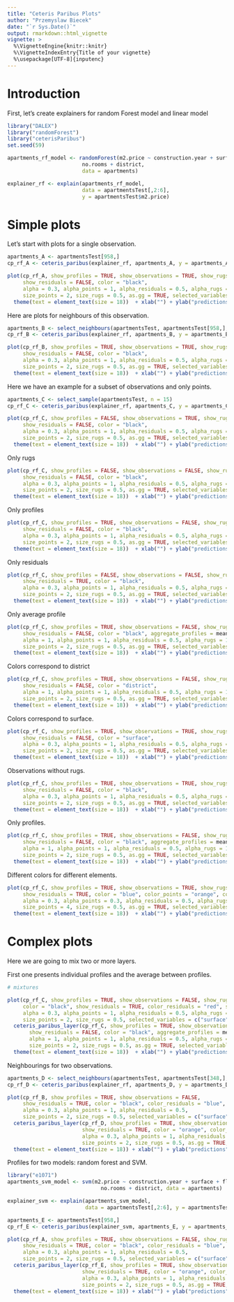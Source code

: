```yaml
---
title: "Ceteris Paribus Plots"
author: "Przemyslaw Biecek"
date: "`r Sys.Date()`"
output: rmarkdown::html_vignette
vignette: >
  %\VignetteEngine{knitr::knitr}
  %\VignetteIndexEntry{Title of your vignette}
  %\usepackage[UTF-8]{inputenc}
---
```


# Introduction

First, let's create explainers for random Forest model and linear model

```r
library("DALEX")
library("randomForest")
library("ceterisParibus")
set.seed(59)

apartments_rf_model <- randomForest(m2.price ~ construction.year + surface + floor +
                        no.rooms + district, 
                        data = apartments)

explainer_rf <- explain(apartments_rf_model,
                        data = apartmentsTest[,2:6], 
                        y = apartmentsTest$m2.price)
```

# Simple plots

Let's start with plots for a single observation.

```r
apartments_A <- apartmentsTest[958,]
cp_rf_A <- ceteris_paribus(explainer_rf, apartments_A, y = apartments_A$m2.price)

plot(cp_rf_A, show_profiles = TRUE, show_observations = TRUE, show_rugs = TRUE,
     show_residuals = FALSE, color = "black",
     alpha = 0.3, alpha_points = 1, alpha_residuals = 0.5, alpha_rugs = 1,
     size_points = 2, size_rugs = 0.5, as.gg = TRUE, selected_variables = c("surface","construction.year")) +
  theme(text = element_text(size = 18))  + xlab("") + ylab("predictions")
```

Here are plots for neighbours of this observation.

```r
apartments_B <- select_neighbours(apartmentsTest, apartmentsTest[958,], n = 15)
cp_rf_B <- ceteris_paribus(explainer_rf, apartments_B, y = apartments_B$m2.price)

plot(cp_rf_B, show_profiles = TRUE, show_observations = TRUE, show_rugs = TRUE,
     show_residuals = FALSE, color = "black",
     alpha = 0.3, alpha_points = 1, alpha_residuals = 0.5, alpha_rugs = 1,
     size_points = 2, size_rugs = 0.5, as.gg = TRUE, selected_variables = c("surface","construction.year")) +
  theme(text = element_text(size = 18))  + xlab("") + ylab("predictions")
```

Here we have an example for a subset of observations and only points.

```r
apartments_C <- select_sample(apartmentsTest, n = 15)
cp_rf_C <- ceteris_paribus(explainer_rf, apartments_C, y = apartments_C$m2.price)

plot(cp_rf_C, show_profiles = FALSE, show_observations = TRUE, show_rugs = FALSE,
     show_residuals = FALSE, color = "black",
     alpha = 0.3, alpha_points = 1, alpha_residuals = 0.5, alpha_rugs = 1,
     size_points = 2, size_rugs = 0.5, as.gg = TRUE, selected_variables = c("surface","construction.year")) +
  theme(text = element_text(size = 18))  + xlab("") + ylab("predictions")
```

Only rugs

```r
plot(cp_rf_C, show_profiles = FALSE, show_observations = FALSE, show_rugs = TRUE,
     show_residuals = FALSE, color = "black",
     alpha = 0.3, alpha_points = 1, alpha_residuals = 0.5, alpha_rugs = 1,
     size_points = 2, size_rugs = 0.5, as.gg = TRUE, selected_variables = c("surface","construction.year")) +
  theme(text = element_text(size = 18))  + xlab("") + ylab("predictions")
```

Only profiles

```r
plot(cp_rf_C, show_profiles = TRUE, show_observations = FALSE, show_rugs = FALSE,
     show_residuals = FALSE, color = "black",
     alpha = 0.3, alpha_points = 1, alpha_residuals = 0.5, alpha_rugs = 1,
     size_points = 2, size_rugs = 0.5, as.gg = TRUE, selected_variables = c("surface","construction.year")) +
  theme(text = element_text(size = 18))  + xlab("") + ylab("predictions")
```

Only residuals

```r
plot(cp_rf_C, show_profiles = FALSE, show_observations = FALSE, show_rugs = FALSE,
     show_residuals = TRUE, color = "black",
     alpha = 0.3, alpha_points = 1, alpha_residuals = 0.5, alpha_rugs = 1,
     size_points = 2, size_rugs = 0.5, as.gg = TRUE, selected_variables = c("surface","construction.year")) +
  theme(text = element_text(size = 18))  + xlab("") + ylab("predictions")
```

Only average profile

```r
plot(cp_rf_C, show_profiles = TRUE, show_observations = FALSE, show_rugs = FALSE,
     show_residuals = FALSE, color = "black", aggregate_profiles = mean,
     alpha = 1, alpha_points = 1, alpha_residuals = 0.5, alpha_rugs = 1,
     size_points = 2, size_rugs = 0.5, as.gg = TRUE, selected_variables = c("surface","construction.year")) +
  theme(text = element_text(size = 18))  + xlab("") + ylab("predictions")
```

Colors correspond to district

```r
plot(cp_rf_C, show_profiles = TRUE, show_observations = FALSE, show_rugs = FALSE,
     show_residuals = FALSE, color = "district",
     alpha = 1, alpha_points = 1, alpha_residuals = 0.5, alpha_rugs = 1,
     size_points = 2, size_rugs = 0.5, as.gg = TRUE, selected_variables = c("surface","construction.year", "district")) +
  theme(text = element_text(size = 18))  + xlab("") + ylab("predictions")
```

Colors correspond to surface.

```r
plot(cp_rf_C, show_profiles = TRUE, show_observations = TRUE, show_rugs = FALSE,
     show_residuals = FALSE, color = "surface",
     alpha = 0.3, alpha_points = 1, alpha_residuals = 0.5, alpha_rugs = 1,
     size_points = 2, size_rugs = 0.5, as.gg = TRUE, selected_variables = c("surface","construction.year")) +
  theme(text = element_text(size = 18))  + xlab("") + ylab("predictions")
```

Observations without rugs.

```r
plot(cp_rf_C, show_profiles = TRUE, show_observations = TRUE, show_rugs = FALSE,
     show_residuals = FALSE, color = "black",
     alpha = 0.3, alpha_points = 1, alpha_residuals = 0.5, alpha_rugs = 1,
     size_points = 2, size_rugs = 0.5, as.gg = TRUE, selected_variables = c("surface","construction.year")) +
  theme(text = element_text(size = 18))  + xlab("") + ylab("predictions")
```

Only profiles.

```r
plot(cp_rf_C, show_profiles = TRUE, show_observations = FALSE, show_rugs = FALSE,
     show_residuals = FALSE, color = "black", aggregate_profiles = mean, size=2,
     alpha = 1, alpha_points = 1, alpha_residuals = 0.5, alpha_rugs = 1,
     size_points = 2, size_rugs = 0.5, as.gg = TRUE, selected_variables = c("surface","construction.year")) +
  theme(text = element_text(size = 18))  + xlab("") + ylab("predictions")
```

Different colors for different elements.

```r
plot(cp_rf_C, show_profiles = TRUE, show_observations = TRUE, show_rugs = TRUE,
     show_residuals = TRUE, color = "blue", color_points = "orange", color_residuals = "red", color_rugs = "green",
     alpha = 0.3, alpha_points = 0.3, alpha_residuals = 0.5, alpha_rugs = 1,
     size_points = 4, size_rugs = 0.5, as.gg = TRUE, selected_variables = c("surface","construction.year")) +
  theme(text = element_text(size = 18))  + xlab("") + ylab("predictions")
```

# Complex plots

Here we are going to mix two or more layers.

First one presents individual profiles and the average between profiles.

```r
# mixtures

plot(cp_rf_C, show_profiles = TRUE, show_observations = FALSE, show_rugs = TRUE,
     color = "black", show_residuals = TRUE, color_residuals = "red", size_residuals = 2,
     alpha = 0.3, alpha_points = 1, alpha_residuals = 0.5, alpha_rugs = 1,
     size_points = 2, size_rugs = 0.5, selected_variables = c("surface","construction.year")) +
  ceteris_paribus_layer(cp_rf_C, show_profiles = TRUE, show_observations = FALSE, show_rugs = FALSE,
       show_residuals = FALSE, color = "black", aggregate_profiles = mean, size=2,
       alpha = 1, alpha_points = 1, alpha_residuals = 0.5, alpha_rugs = 1,
       size_points = 2, size_rugs = 0.5, as.gg = TRUE, selected_variables = c("surface","construction.year")) +
  theme(text = element_text(size = 18))  + xlab("") + ylab("predictions")
```

Neighbourings for two observations.

```r
apartments_D <- select_neighbours(apartmentsTest, apartmentsTest[348,], n = 15)
cp_rf_D <- ceteris_paribus(explainer_rf, apartments_D, y = apartments_D$m2.price)

plot(cp_rf_B, show_profiles = TRUE, show_observations = FALSE,
     show_residuals = TRUE, color = "black", color_residuals = "blue",
     alpha = 0.3, alpha_points = 1, alpha_residuals = 0.5,
     size_points = 2, size_rugs = 0.5, selected_variables = c("surface","construction.year")) +
  ceteris_paribus_layer(cp_rf_D, show_profiles = TRUE, show_observations = FALSE,
                        show_residuals = TRUE, color = "orange", color_residuals = "red",
                        alpha = 0.3, alpha_points = 1, alpha_residuals = 0.5,
                        size_points = 2, size_rugs = 0.5, as.gg = TRUE, selected_variables = c("surface","construction.year")) +
  theme(text = element_text(size = 18)) + xlab("") + ylab("predictions")
```

Profiles for two models: random forest and SVM.

```r

library("e1071")
apartments_svm_model <- svm(m2.price ~ construction.year + surface + floor + 
                              no.rooms + district, data = apartments)

explainer_svm <- explain(apartments_svm_model, 
                         data = apartmentsTest[,2:6], y = apartmentsTest$m2.price)

apartments_E <- apartmentsTest[958,]
cp_rf_E <- ceteris_paribus(explainer_svm, apartments_E, y = apartments_E$m2.price)

plot(cp_rf_A, show_profiles = TRUE, show_observations = FALSE, show_rugs = TRUE,
     show_residuals = TRUE, color = "black", color_residuals = "blue",
     alpha = 0.3, alpha_points = 1, alpha_residuals = 0.5,
     size_points = 2, size_rugs = 0.5, selected_variables = c("surface","construction.year")) +
  ceteris_paribus_layer(cp_rf_E, show_profiles = TRUE, show_observations = FALSE, show_rugs = TRUE,
                        show_residuals = TRUE, color = "orange", color_residuals = "red",
                        alpha = 0.3, alpha_points = 1, alpha_residuals = 0.5,
                        size_points = 2, size_rugs = 0.5, as.gg = TRUE, selected_variables = c("surface","construction.year")) +
  theme(text = element_text(size = 18)) + xlab("") + ylab("predictions")

```
